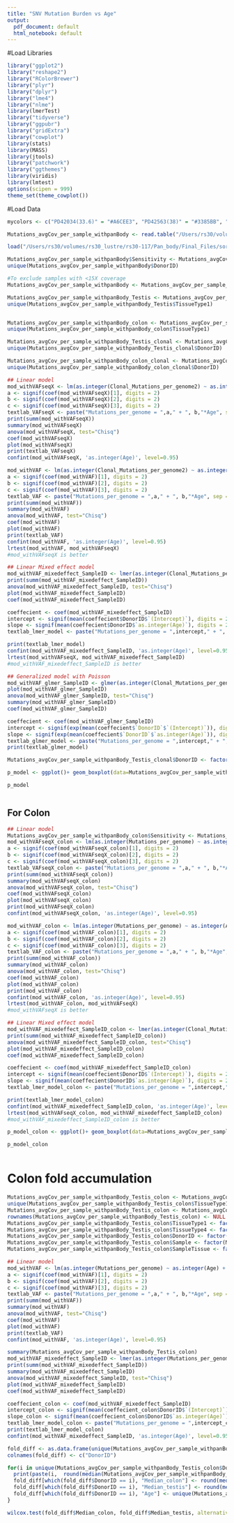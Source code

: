 ```yaml
---
title: "SNV Mutation Burden vs Age"
output:
  pdf_document: default
  html_notebook: default
---
```


#Load Libraries
```r
library("ggplot2")
library("reshape2")
library("RColorBrewer")
library("plyr")
library("dplyr")
library("lme4")
library("nlme")
library(lmerTest)
library("tidyverse")
library("ggpubr")
library("gridExtra")
library("cowplot")
library(stats)
library(MASS)
library(jtools)
library("patchwork")
library("ggthemes")
library(viridis)
library(lmtest)
options(scipen = 999)
theme_set(theme_cowplot())

```

#Load Data
```r

mycolors <- c("PD42034(33.6)" = "#A6CEE3", "PD42563(38)" = "#3385BB", "PD40744(30)" = "#84BF96", "PD46269(22)" = "#6DBD57", "PD42036(28.3)" = "#7F9D55", "PD42569(44)" = "#F57C7C", "PD42566(48)" = "#E42622", "PD42565/PD43851(47)" = "#FBB268", "PD40745/PD42564(46)" = "#FE8D19", "PD40746/PD42568(71)" = "#DE9E83", "PD28690(78)" = "#977899", "PD43727(60.6)" = "#F3E587", "PD43726(82.8)" = "#B15928", "PD42034" = "#A6CEE3", "PD42563" = "#3385BB", "PD40744" = "#84BF96", "PD46269" = "#6DBD57", "PD42036" = "#7F9D55", "PD42569" = "#F57C7C", "PD42566" = "#E42622", "PD42565/PD43851" = "#FBB268", "PD40745/PD42564" = "#FE8D19", "PD40746/PD42568" = "#DE9E83", "PD28690" = "#977899", "PD43727" = "#F3E587", "PD43726" = "#B15928", "PD43850" = "#EED393", "PD43850(54)" = "#EED393")

Mutations_avgCov_per_sample_withpanBody <- read.table("/Users/rs30/volumes/rs30_lustre/rs30-117/Pan_body/Mutational_burden/Mutations_per_sample_used_for_models.txt", header=T, check.names=FALSE, sep="\t", quote = "")

load("/Users/rs30/volumes/rs30_lustre/rs30-117/Pan_body/Final_Files/sorting_list.RData")

Mutations_avgCov_per_sample_withpanBody$Sensitivity <- Mutations_avgCov_per_sample_withpanBody$sample.median.vaf*Mutations_avgCov_per_sample_withpanBody$Seq_X
unique(Mutations_avgCov_per_sample_withpanBody$DonorID)

#To exclude samples with <15X coverage
Mutations_avgCov_per_sample_withpanBody <- Mutations_avgCov_per_sample_withpanBody[which(Mutations_avgCov_per_sample_withpanBody$Seq_X > 15),]

Mutations_avgCov_per_sample_withpanBody_Testis <- Mutations_avgCov_per_sample_withpanBody[which(Mutations_avgCov_per_sample_withpanBody$TissueType1 %in%  c("testis")),]
unique(Mutations_avgCov_per_sample_withpanBody_Testis$TissueType1)


Mutations_avgCov_per_sample_withpanBody_colon <- Mutations_avgCov_per_sample_withpanBody[which(Mutations_avgCov_per_sample_withpanBody$TissueType1 %in%  c("colon")),]
unique(Mutations_avgCov_per_sample_withpanBody_colon$TissueType1)

Mutations_avgCov_per_sample_withpanBody_Testis_clonal <- Mutations_avgCov_per_sample_withpanBody_Testis[which(!is.na(Mutations_avgCov_per_sample_withpanBody_Testis$Burden_clonal2)),]
unique(Mutations_avgCov_per_sample_withpanBody_Testis_clonal$DonorID)

Mutations_avgCov_per_sample_withpanBody_colon_clonal <- Mutations_avgCov_per_sample_withpanBody_colon[which(!is.na(Mutations_avgCov_per_sample_withpanBody_colon$Burden_clonal2)),]
unique(Mutations_avgCov_per_sample_withpanBody_colon_clonal$DonorID)
```

```r
## Linear model
mod_withVAFseqX <- lm(as.integer(Clonal_Mutations_per_genome2) ~ as.integer(Age)+Sensitivity , data = Mutations_avgCov_per_sample_withpanBody_Testis_clonal)
a <- signif(coef(mod_withVAFseqX)[1], digits = 2)
b <- signif(coef(mod_withVAFseqX)[2], digits = 2)
c <- signif(coef(mod_withVAFseqX)[3], digits = 2)
textlab_VAFseqX <- paste("Mutations_per_genome = ",a," + ", b,"*Age", sep = "")
print(summ(mod_withVAFseqX))
summary(mod_withVAFseqX)
anova(mod_withVAFseqX, test="Chisq")
coef(mod_withVAFseqX)
plot(mod_withVAFseqX)
print(textlab_VAFseqX)
confint(mod_withVAFseqX, 'as.integer(Age)', level=0.95)
```


```r

mod_withVAF <- lm(as.integer(Clonal_Mutations_per_genome2) ~ as.integer(Age) + sample.median.vaf , data = Mutations_avgCov_per_sample_withpanBody_Testis_clonal)
a <- signif(coef(mod_withVAF)[1], digits = 2)
b <- signif(coef(mod_withVAF)[2], digits = 2)
c <- signif(coef(mod_withVAF)[3], digits = 2)
textlab_VAF <- paste("Mutations_per_genome = ",a," + ", b,"*Age", sep = "")
print(summ(mod_withVAF))
summary(mod_withVAF)
anova(mod_withVAF, test="Chisq")
coef(mod_withVAF)
plot(mod_withVAF)
print(textlab_VAF)
confint(mod_withVAF, 'as.integer(Age)', level=0.95)
lrtest(mod_withVAF, mod_withVAFseqX)
#mod_withVAFseqX is better 
```

```r
## Linear Mixed effect model
mod_withVAF_mixedeffect_SampleID <- lmer(as.integer(Clonal_Mutations_per_genome2) ~ as.integer(Age)+offset(Sensitivity) + (1|DonorID), data = Mutations_avgCov_per_sample_withpanBody_Testis_clonal, REML = FALSE)
print(summ(mod_withVAF_mixedeffect_SampleID))
anova(mod_withVAF_mixedeffect_SampleID, test="Chisq")
plot(mod_withVAF_mixedeffect_SampleID)
coef(mod_withVAF_mixedeffect_SampleID)

coeffecient <- coef(mod_withVAF_mixedeffect_SampleID)
intercept <- signif(mean(coeffecient$DonorID$`(Intercept)`), digits = 2)
slope <- signif(mean(coeffecient$DonorID$`as.integer(Age)`), digits = 2)
textlab_lmer_model <- paste("Mutations_per_genome = ",intercept," + ", slope,"*Age", sep = "")

print(textlab_lmer_model)
confint(mod_withVAF_mixedeffect_SampleID, 'as.integer(Age)', level=0.95)
lrtest(mod_withVAFseqX, mod_withVAF_mixedeffect_SampleID)
#mod_withVAF_mixedeffect_SampleID is better 
```


```r
## Generalized model with Poisson
mod_withVAF_glmer_SampleID <- glmer(as.integer(Clonal_Mutations_per_genome2) ~ as.integer(Age) + offset(log(Sensitivity)) + (1|DonorID)  , data = Mutations_avgCov_per_sample_withpanBody_Testis_clonal, family = poisson(link = "log"))
plot(mod_withVAF_glmer_SampleID)
anova(mod_withVAF_glmer_SampleID, test="Chisq")
summary(mod_withVAF_glmer_SampleID)
coef(mod_withVAF_glmer_SampleID)

coeffecient <- coef(mod_withVAF_glmer_SampleID)
intercept <- signif(exp(mean(coeffecient$`DonorID`$`(Intercept)`)), digits = 2)
slope <- signif(exp(mean(coeffecient$`DonorID`$`as.integer(Age)`)), digits = 2)
textlab_glmer_model <- paste("Mutations_per_genome = ",intercept," + ", slope,"*Age", sep = "")
print(textlab_glmer_model)
```


```r

Mutations_avgCov_per_sample_withpanBody_Testis_clonal$DonorID <- factor(Mutations_avgCov_per_sample_withpanBody_Testis_clonal$DonorID, levels = age_sort$DonorID)

p_model <- ggplot()+ geom_boxplot(data=Mutations_avgCov_per_sample_withpanBody_Testis_clonal, aes(x = Age, y = Clonal_Mutations_per_genome2, fill=DonorID),width=1.5, outlier.shape = NA,position=position_dodge2()) + geom_dotplot(data=Mutations_avgCov_per_sample_withpanBody_Testis_clonal, aes(x = Age, y = Clonal_Mutations_per_genome2, fill=DonorID), binaxis='y', stackdir='center', position=position_dodge(1.5),dotsize = 0.25)+ stat_summary(fun.y=mean, colour="darkred", geom="point", shape=19, size=1,show.legend = FALSE) + geom_smooth(data=Mutations_avgCov_per_sample_withpanBody_Testis_clonal, aes(x = as.numeric(Age), y = Clonal_Mutations_per_genome2),color="black",method=lm, se=T) +xlab("Age(years)") + ylab("Number of Mutations(SNVs)") + scale_fill_manual(values = mycolors, name="Sample")  + theme_pubr()+theme(legend.position = "right", legend.title=element_text(size=10), legend.text=element_text(size=8), legend.direction = "vertical")+guides(fill=guide_legend(ncol=1,byrow=TRUE))+annotate("text", x = 1, y = 375, label = print(textlab_lmer_model), color="black", size = 4, parse=FALSE, hjust=0)+coord_cartesian(xlim=c(0,100), ylim=c(0,400),  expand=FALSE)

p_model



```

## For Colon
```r
## Linear model 
Mutations_avgCov_per_sample_withpanBody_colon$Sensitivity <- Mutations_avgCov_per_sample_withpanBody_colon$sample.median.vaf*Mutations_avgCov_per_sample_withpanBody_colon$Seq_X
mod_withVAFseqX_colon <- lm(as.integer(Mutations_per_genome) ~ as.integer(Age)+Sensitivity , data = Mutations_avgCov_per_sample_withpanBody_colon)
a <- signif(coef(mod_withVAFseqX_colon)[1], digits = 2)
b <- signif(coef(mod_withVAFseqX_colon)[2], digits = 2)
c <- signif(coef(mod_withVAFseqX_colon)[3], digits = 2)
textlab_VAFseqX_colon <- paste("Mutations_per_genome = ",a," + ", b,"*Age", sep = "")
print(summ(mod_withVAFseqX_colon))
summary(mod_withVAFseqX_colon)
anova(mod_withVAFseqX_colon, test="Chisq")
coef(mod_withVAFseqX_colon)
plot(mod_withVAFseqX_colon)
print(mod_withVAFseqX_colon)
confint(mod_withVAFseqX_colon, 'as.integer(Age)', level=0.95)
```


```r

mod_withVAF_colon <- lm(as.integer(Mutations_per_genome) ~ as.integer(Age) + sample.median.vaf , data = Mutations_avgCov_per_sample_withpanBody_colon)
a <- signif(coef(mod_withVAF_colon)[1], digits = 2)
b <- signif(coef(mod_withVAF_colon)[2], digits = 2)
c <- signif(coef(mod_withVAF_colon)[3], digits = 2)
textlab_VAF_colon <- paste("Mutations_per_genome = ",a," + ", b,"*Age", sep = "")
print(summ(mod_withVAF_colon))
summary(mod_withVAF_colon)
anova(mod_withVAF_colon, test="Chisq")
coef(mod_withVAF_colon)
plot(mod_withVAF_colon)
print(mod_withVAF_colon)
confint(mod_withVAF_colon, 'as.integer(Age)', level=0.95)
lrtest(mod_withVAF_colon, mod_withVAFseqX)
#mod_withVAFseqX is better 
```

```r
## Linear Mixed effect model
mod_withVAF_mixedeffect_SampleID_colon <- lmer(as.integer(Clonal_Mutations_per_genome2) ~ as.integer(Age)+offset(Sensitivity) + (1|DonorID), data = Mutations_avgCov_per_sample_withpanBody_colon_clonal, REML = FALSE)
print(summ(mod_withVAF_mixedeffect_SampleID_colon))
anova(mod_withVAF_mixedeffect_SampleID_colon, test="Chisq")
plot(mod_withVAF_mixedeffect_SampleID_colon)
coef(mod_withVAF_mixedeffect_SampleID_colon)

coeffecient <- coef(mod_withVAF_mixedeffect_SampleID_colon)
intercept <- signif(mean(coeffecient$DonorID$`(Intercept)`), digits = 2)
slope <- signif(mean(coeffecient$DonorID$`as.integer(Age)`), digits = 2)
textlab_lmer_model_colon <- paste("Mutations_per_genome = ",intercept," + ", slope,"*Age", sep = "")

print(textlab_lmer_model_colon)
confint(mod_withVAF_mixedeffect_SampleID_colon, 'as.integer(Age)', level=0.95)
lrtest(mod_withVAFseqX_colon, mod_withVAF_mixedeffect_SampleID_colon)
#mod_withVAF_mixedeffect_SampleID_colon is better 

```


```r

p_model_colon <- ggplot()+ geom_boxplot(data=Mutations_avgCov_per_sample_withpanBody_colon_clonal, aes(x = Age, y = Clonal_Mutations_per_genome2, fill=DonorID),width=1.5, outlier.shape = NA,position=position_dodge2()) + geom_dotplot(data=Mutations_avgCov_per_sample_withpanBody_colon_clonal, aes(x = Age, y = Clonal_Mutations_per_genome2, fill=DonorID), binaxis='y', stackdir='center', position=position_dodge(1.5),dotsize = 0.25)+ stat_summary(fun.y=mean, colour="darkred", geom="point", shape=19, size=1,show.legend = FALSE) + geom_smooth(data=Mutations_avgCov_per_sample_withpanBody_colon_clonal, aes(x = as.numeric(Age), y = Clonal_Mutations_per_genome2),color="black",method=lm, se=T) +xlab("Age(years)") + ylab("Number of Mutations(SNVs)") + scale_fill_manual(values = mycolors, name="Sample")  + theme_pubr()+theme(legend.position = "right", legend.title=element_text(size=10), legend.text=element_text(size=8), legend.direction = "vertical")+guides(fill=guide_legend(ncol=1,byrow=TRUE))+annotate("text", x = 1, y = 6000, label = print(textlab_lmer_model_colon), color="black", size = 4, parse=FALSE, hjust=0)

p_model_colon



```

# Colon fold accumulation
```r

Mutations_avgCov_per_sample_withpanBody_Testis_colon <- Mutations_avgCov_per_sample_withpanBody[which(Mutations_avgCov_per_sample_withpanBody$TissueType1 %in%  c("testis","colon")),]
unique(Mutations_avgCov_per_sample_withpanBody_Testis_colon$TissueType1)
Mutations_avgCov_per_sample_withpanBody_Testis_colon <- Mutations_avgCov_per_sample_withpanBody_Testis_colon[which(Mutations_avgCov_per_sample_withpanBody_Testis_colon$DonorID %in%  unique(Mutations_avgCov_per_sample_withpanBody_Testis_colon[which(Mutations_avgCov_per_sample_withpanBody_Testis_colon$TissueType1 == "colon" & Mutations_avgCov_per_sample_withpanBody_Testis_colon$DonorID != "PD43850"), "DonorID"])),] 
rownames(Mutations_avgCov_per_sample_withpanBody_Testis_colon) <- NULL
Mutations_avgCov_per_sample_withpanBody_Testis_colon$TissueType1 <- factor(Mutations_avgCov_per_sample_withpanBody_Testis_colon$TissueType1, levels = c("colon", "testis"))
Mutations_avgCov_per_sample_withpanBody_Testis_colon$TissueType4 <- factor(Mutations_avgCov_per_sample_withpanBody_Testis_colon$TissueType4, levels = c("colon_crypt", "testis_seminiferous_tubule"))
Mutations_avgCov_per_sample_withpanBody_Testis_colon$DonorID <- factor(Mutations_avgCov_per_sample_withpanBody_Testis_colon$DonorID, levels= unique(Mutations_avgCov_per_sample_withpanBody_Testis_colon$DonorID))
Mutations_avgCov_per_sample_withpanBody_Testis_colon$Sample <- factor(Mutations_avgCov_per_sample_withpanBody_Testis_colon$Sample, levels= unique(Mutations_avgCov_per_sample_withpanBody_Testis_colon$Sample))
Mutations_avgCov_per_sample_withpanBody_Testis_colon$SampleTissue <- factor(Mutations_avgCov_per_sample_withpanBody_Testis_colon$SampleTissue, levels= unique(Mutations_avgCov_per_sample_withpanBody_Testis_colon$SampleTissue))

## Linear model 
mod_withVAF <- lm(as.integer(Mutations_per_genome) ~ as.integer(Age) + sample.median.vaf + TissueType1, data = Mutations_avgCov_per_sample_withpanBody_Testis_colon)
a <- signif(coef(mod_withVAF)[1], digits = 2)
b <- signif(coef(mod_withVAF)[2], digits = 2)
c <- signif(coef(mod_withVAF)[3], digits = 2)
textlab_VAF <- paste("Mutations_per_genome = ",a," + ", b,"*Age", sep = "")
print(summ(mod_withVAF))
summary(mod_withVAF)
anova(mod_withVAF, test="Chisq")
coef(mod_withVAF)
plot(mod_withVAF)
print(textlab_VAF)
confint(mod_withVAF, 'as.integer(Age)', level=0.95)

summary(Mutations_avgCov_per_sample_withpanBody_Testis_colon)
mod_withVAF_mixedeffect_SampleID <- lmer(as.integer(Mutations_per_genome) ~ as.integer(Age)+offset(sample.median.vaf*Seq_X) + (1+TissueType1|DonorID), data = Mutations_avgCov_per_sample_withpanBody_Testis_colon, REML = FALSE)
print(summ(mod_withVAF_mixedeffect_SampleID))
summary(mod_withVAF_mixedeffect_SampleID)
anova(mod_withVAF_mixedeffect_SampleID, test="Chisq")
plot(mod_withVAF_mixedeffect_SampleID)
coef(mod_withVAF_mixedeffect_SampleID)

coeffecient_colon <- coef(mod_withVAF_mixedeffect_SampleID)
intercept_colon <- signif(mean(coeffecient_colon$DonorID$`(Intercept)`), digits = 2)
slope_colon <- signif(mean(coeffecient_colon$DonorID$`as.integer(Age)`), digits = 2)
textlab_lmer_model_colon <- paste("Mutations_per_genome = ",intercept_colon," + ", slope_colon,"*Age", sep = "")
print(textlab_lmer_model_colon)
confint(mod_withVAF_mixedeffect_SampleID, 'as.integer(Age)', level=0.95)

fold_diff <- as.data.frame(unique(Mutations_avgCov_per_sample_withpanBody_Testis_colon$DonorID))
colnames(fold_diff) <- c("DonorID")

for(i in unique(Mutations_avgCov_per_sample_withpanBody_Testis_colon$DonorID)){
  print(paste(i,  round(median(Mutations_avgCov_per_sample_withpanBody_Testis_colon[which(Mutations_avgCov_per_sample_withpanBody_Testis_colon$DonorID == i & Mutations_avgCov_per_sample_withpanBody_Testis_colon$TissueType1 == "colon"),"Mutations_per_genome"]), digits = 2), round(median(Mutations_avgCov_per_sample_withpanBody_Testis_colon[which(Mutations_avgCov_per_sample_withpanBody_Testis_colon$DonorID == i & Mutations_avgCov_per_sample_withpanBody_Testis_colon$TissueType1 == "testis"),"Mutations_per_genome"]), digits = 2), unique(Mutations_avgCov_per_sample_withpanBody_Testis_colon[which(Mutations_avgCov_per_sample_withpanBody_Testis_colon$DonorID == i),"Age"]),  sep=" "))
  fold_diff[which(fold_diff$DonorID == i), "Median_colon"] <- round(median(Mutations_avgCov_per_sample_withpanBody_Testis_colon[which(Mutations_avgCov_per_sample_withpanBody_Testis_colon$DonorID == i & Mutations_avgCov_per_sample_withpanBody_Testis_colon$TissueType1 == "colon"),"Mutations_per_genome"]), digits = 2)
  fold_diff[which(fold_diff$DonorID == i), "Median_testis"] <- round(median(Mutations_avgCov_per_sample_withpanBody_Testis_colon[which(Mutations_avgCov_per_sample_withpanBody_Testis_colon$DonorID == i & Mutations_avgCov_per_sample_withpanBody_Testis_colon$TissueType1 == "testis"),"Mutations_per_genome"]), digits = 2)
  fold_diff[which(fold_diff$DonorID == i), "Age"] <- unique(Mutations_avgCov_per_sample_withpanBody_Testis_colon[which(Mutations_avgCov_per_sample_withpanBody_Testis_colon$DonorID == i),"Age"])
}

wilcox.test(fold_diff$Median_colon, fold_diff$Median_testis, alternative="greater", paired = TRUE)

```
